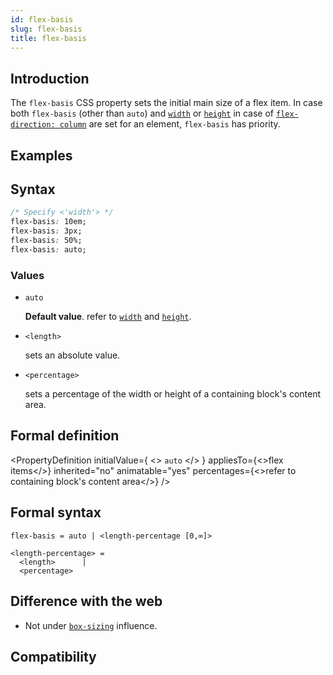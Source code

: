 ```yaml
---
id: flex-basis
slug: flex-basis
title: flex-basis
---
```


## Introduction

The `flex-basis` CSS property sets the initial main size of a flex item. In case both `flex-basis` (other than `auto`) and [`width`](./width.mdx) or [`height`](./height.mdx) in case of [`flex-direction: column`](./flex-direction.mdx) are set for an element, `flex-basis` has priority.

## Examples


<Go
  example="css-api"
  defaultFile="src/flex-basis/App.tsx"
  img="https://lf-lynx.tiktok-cdns.com/obj/lynx-artifacts-oss-sg/lynx-website/assets/doc/css/flex-basis.jpg"
  entry="src/flex-basis"
  defaultEntryFile="dist/flex-basis.lynx.bundle"
/>

## Syntax

```css
/* Specify <'width'> */
flex-basis: 10em;
flex-basis: 3px;
flex-basis: 50%;
flex-basis: auto;
```

### Values

- `auto`

  **Default value**. refer to [`width`](./width.mdx) and [`height`](./height.mdx).

- `<length>`

  sets an absolute value.

- `<percentage>`

  sets a percentage of the width or height of a containing block's content area.

## Formal definition


<PropertyDefinition
  initialValue={
    <>
      <code>auto</code>
    </>
  }
  appliesTo={<>flex items</>}
  inherited="no"
  animatable="yes"
  percentages={<>refer to containing block's content area</>}
/>

## Formal syntax

```
flex-basis = auto | <length-percentage [0,∞]>

<length-percentage> =
  <length>      |
  <percentage>
```

## Difference with the web

- Not under [`box-sizing`](./box-sizing.mdx) influence.

## Compatibility


<LegacyCompatTable metadata="css/properties/flex-basis" />
